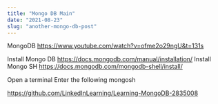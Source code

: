 ```yaml
---
title: "Mongo DB Main"
date: "2021-08-23"
slug: "another-mongo-db-post"
---
```


MongoDB
https://www.youtube.com/watch?v=ofme2o29ngU&t=131s

Install Mongo DB https://docs.mongodb.com/manual/installation/
Install Mongo SH https://docs.mongodb.com/mongodb-shell/install/

Open a terminal
Enter the following
mongosh

https://github.com/LinkedInLearning/Learning-MongoDB-2835008
